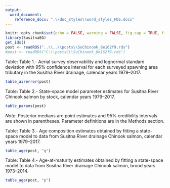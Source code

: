 ```yaml
---
output: 
  word_document:
    reference_docx: ".\\doc_styles\\word_styles_FDS.docx"
---
```


```r
knitr::opts_chunk$set(echo = FALSE, warning = FALSE, fig.cap = TRUE, fig.align = 'center')
library(SusitnaEG)
get_ids()
post <- readRDS("..\\..\\posts\\SuChinook_8e162f9.rds")
#post <- readRDS("C:\\postsC\\SuChinook_8e162f9.rds")
```


Table: Table 1.- Aerial survey observability and lognormal standard deviation with 95% confidence interval for each surveyed spawning area tributary in the Susitna River drainage, calendar years 1979--2017.
```r
table_airerror(post)
``` 

Table: Table 2.- State-space model parameter estimates for Susitna River Chinook salmon by stock, calendar years 1979--2017. 
```r
table_params(post)
```
  
*Note*: Posterior medians are point estimates and 95% credibility intervals are shown in parentheses. Parameter definitions are in the Methods section.
  
Table: Table 3.- Age composition estimates obtained by fitting a state-space model to data from Susitna River drainage Chinook salmon, calendar years 1979--2017.
```r
table_age(post, "q")
```

Table: Table 4.- Age-at-maturity estimates obtained by fitting a state-space model to data from Susitna River drainage Chinook salmon, brood years 1973--2014.
```r
table_age(post, "p")
```
